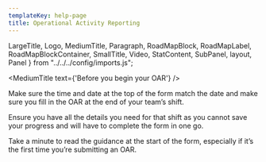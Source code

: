 ```yaml
---
templateKey: help-page
title: Operational Activity Reporting
---
```

LargeTitle, Logo, MediumTitle, Paragraph, RoadMapBlock, RoadMapLabel, RoadMapBlockContainer, SmallTitle, Video, StatContent,
SubPanel, layout, Panel } from "../../../config/imports.js";

<MediumTitle text={'Before you begin your OAR'} />

Make sure the time and date at the top of the form match the date and make sure you fill in the OAR at the end of your team’s shift.

Ensure you have all the details you need for that shift as you cannot save your progress and will have to complete the form in one go.

Take a minute to read the guidance at the start of the form, especially if it’s the first time you’re submitting an OAR.

